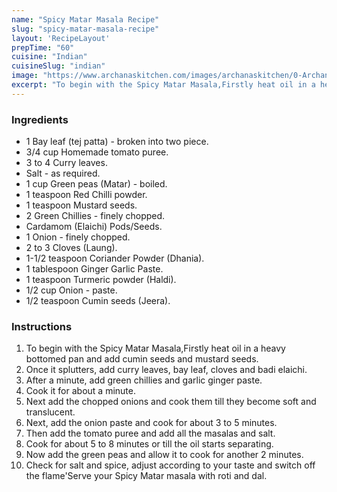 ---
name: "Spicy Matar Masala Recipe"
slug: "spicy-matar-masala-recipe"
layout: 'RecipeLayout'
prepTime: "60"
cuisine: "Indian"
cuisineSlug: "indian"
image: "https://www.archanaskitchen.com/images/archanaskitchen/0-Archanas-Kitchen-Recipes/2017/20-june/Spicy_matar_curry_Recipe-7018.jpg"
excerpt: "To begin with the Spicy Matar Masala,Firstly heat oil in a heavy bottomed pan and add cumin seeds and mustard seeds"
---

### Ingredients

- 1 Bay leaf (tej patta) - broken into two piece.
- 3/4 cup Homemade tomato puree.
- 3 to 4 Curry leaves.
- Salt - as required.
- 1 cup Green peas (Matar) - boiled.
- 1 teaspoon Red Chilli powder.
- 1 teaspoon Mustard seeds.
- 2 Green Chillies - finely chopped.
- Cardamom (Elaichi) Pods/Seeds.
- 1 Onion - finely chopped.
- 2 to 3 Cloves (Laung).
- 1-1/2 teaspoon Coriander Powder (Dhania).
- 1 tablespoon Ginger Garlic Paste.
- 1 teaspoon Turmeric powder (Haldi).
- 1/2 cup Onion - paste.
- 1/2 teaspoon Cumin seeds (Jeera).

### Instructions

1. To begin with the Spicy Matar Masala,Firstly heat oil in a heavy bottomed pan and add cumin seeds and mustard seeds.
1. Once it splutters, add curry leaves, bay leaf, cloves and badi elaichi.
1. After a minute, add green chillies and garlic ginger paste.
1. Cook it for about a minute.
1. Next add the chopped onions and cook them till they become soft and translucent.
1. Next, add the onion paste and cook for about 3 to 5 minutes.
1. Then add the tomato puree and add all the masalas and salt.
1. Cook for about 5 to 8 minutes or till the oil starts separating.
1. Now add the green peas and allow it to cook for another 2 minutes.
1. Check for salt and spice, adjust according to your taste and switch off the flame'Serve your Spicy Matar masala with roti and dal.
